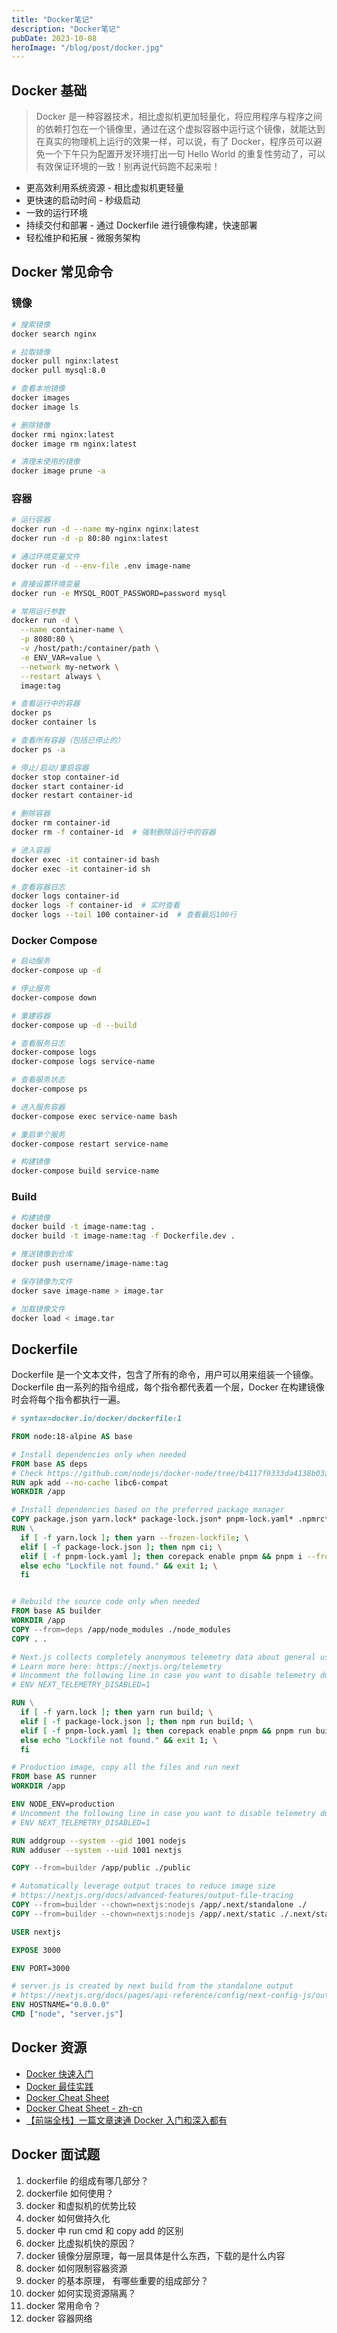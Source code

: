 ```yaml
---
title: "Docker笔记"
description: "Docker笔记"
pubDate: 2023-10-08
heroImage: "/blog/post/docker.jpg"
---
```


## Docker 基础

> Docker 是一种容器技术，相比虚拟机更加轻量化，将应用程序与程序之间的依赖打包在一个镜像里，通过在这个虚拟容器中运行这个镜像，就能达到在真实的物理机上运行的效果一样，可以说，有了 Docker，程序员可以避免一个下午只为配置开发环境打出一句 Hello World 的重复性劳动了，可以有效保证环境的一致！别再说代码跑不起来啦！

- 更高效利用系统资源 - 相比虚拟机更轻量
- 更快速的启动时间 - 秒级启动
- 一致的运行环境
- 持续交付和部署 - 通过 Dockerfile 进行镜像构建，快速部署
- 轻松维护和拓展 - 微服务架构

## Docker 常见命令

### 镜像

```bash
# 搜索镜像
docker search nginx

# 拉取镜像
docker pull nginx:latest
docker pull mysql:8.0

# 查看本地镜像
docker images
docker image ls

# 删除镜像
docker rmi nginx:latest
docker image rm nginx:latest

# 清理未使用的镜像
docker image prune -a
```

### 容器

```bash
# 运行容器
docker run -d --name my-nginx nginx:latest
docker run -d -p 80:80 nginx:latest

# 通过环境变量文件
docker run -d --env-file .env image-name

# 直接设置环境变量
docker run -e MYSQL_ROOT_PASSWORD=password mysql

# 常用运行参数
docker run -d \
  --name container-name \
  -p 8080:80 \
  -v /host/path:/container/path \
  -e ENV_VAR=value \
  --network my-network \
  --restart always \
  image:tag

# 查看运行中的容器
docker ps
docker container ls

# 查看所有容器（包括已停止的）
docker ps -a

# 停止/启动/重启容器
docker stop container-id
docker start container-id
docker restart container-id

# 删除容器
docker rm container-id
docker rm -f container-id  # 强制删除运行中的容器

# 进入容器
docker exec -it container-id bash
docker exec -it container-id sh

# 查看容器日志
docker logs container-id
docker logs -f container-id  # 实时查看
docker logs --tail 100 container-id  # 查看最后100行
```

### Docker Compose

```bash
# 启动服务
docker-compose up -d

# 停止服务
docker-compose down

# 重建容器
docker-compose up -d --build

# 查看服务日志
docker-compose logs
docker-compose logs service-name

# 查看服务状态
docker-compose ps

# 进入服务容器
docker-compose exec service-name bash

# 重启单个服务
docker-compose restart service-name

# 构建镜像
docker-compose build service-name
```

### Build

```bash
# 构建镜像
docker build -t image-name:tag .
docker build -t image-name:tag -f Dockerfile.dev .

# 推送镜像到仓库
docker push username/image-name:tag

# 保存镜像为文件
docker save image-name > image.tar

# 加载镜像文件
docker load < image.tar
```

## Dockerfile

Dockerfile 是一个文本文件，包含了所有的命令，用户可以用来组装一个镜像。Dockerfile 由一系列的指令组成，每个指令都代表着一个层，Docker 在构建镜像时会将每个指令都执行一遍。

```dockerfile
# syntax=docker.io/docker/dockerfile:1

FROM node:18-alpine AS base

# Install dependencies only when needed
FROM base AS deps
# Check https://github.com/nodejs/docker-node/tree/b4117f9333da4138b03a546ec926ef50a31506c3#nodealpine to understand why libc6-compat might be needed.
RUN apk add --no-cache libc6-compat
WORKDIR /app

# Install dependencies based on the preferred package manager
COPY package.json yarn.lock* package-lock.json* pnpm-lock.yaml* .npmrc* ./
RUN \
  if [ -f yarn.lock ]; then yarn --frozen-lockfile; \
  elif [ -f package-lock.json ]; then npm ci; \
  elif [ -f pnpm-lock.yaml ]; then corepack enable pnpm && pnpm i --frozen-lockfile; \
  else echo "Lockfile not found." && exit 1; \
  fi


# Rebuild the source code only when needed
FROM base AS builder
WORKDIR /app
COPY --from=deps /app/node_modules ./node_modules
COPY . .

# Next.js collects completely anonymous telemetry data about general usage.
# Learn more here: https://nextjs.org/telemetry
# Uncomment the following line in case you want to disable telemetry during the build.
# ENV NEXT_TELEMETRY_DISABLED=1

RUN \
  if [ -f yarn.lock ]; then yarn run build; \
  elif [ -f package-lock.json ]; then npm run build; \
  elif [ -f pnpm-lock.yaml ]; then corepack enable pnpm && pnpm run build; \
  else echo "Lockfile not found." && exit 1; \
  fi

# Production image, copy all the files and run next
FROM base AS runner
WORKDIR /app

ENV NODE_ENV=production
# Uncomment the following line in case you want to disable telemetry during runtime.
# ENV NEXT_TELEMETRY_DISABLED=1

RUN addgroup --system --gid 1001 nodejs
RUN adduser --system --uid 1001 nextjs

COPY --from=builder /app/public ./public

# Automatically leverage output traces to reduce image size
# https://nextjs.org/docs/advanced-features/output-file-tracing
COPY --from=builder --chown=nextjs:nodejs /app/.next/standalone ./
COPY --from=builder --chown=nextjs:nodejs /app/.next/static ./.next/static

USER nextjs

EXPOSE 3000

ENV PORT=3000

# server.js is created by next build from the standalone output
# https://nextjs.org/docs/pages/api-reference/config/next-config-js/output
ENV HOSTNAME="0.0.0.0"
CMD ["node", "server.js"]
```

## Docker 资源

- [Docker 快速入门](https://github.com/dunwu/linux-tutorial/blob/master/docs/docker/docker-quickstart.md)
- [Docker 最佳实践](https://github.com/dunwu/linux-tutorial/blob/master/docs/docker/docker-dockerfile.md)
- [Docker Cheat Sheet](https://github.com/dunwu/linux-tutorial/blob/master/docs/docker/docker-cheat-sheet.md)
- [Docker Cheat Sheet - zh-cn](https://github.com/wsargent/docker-cheat-sheet/tree/master/zh-cn)
- [【前端全栈】一篇文章速通 Docker 入门和深入都有](https://www.yuque.com/haixueyewupingtaibuqianduanchengchangjihua/rg44mk/unknubphgbmm2mlp?singleDoc=#X6YUq)

## Docker 面试题

1. dockerfile 的组成有哪几部分？
2. dockerfile 如何使用？
3. docker 和虚拟机的优势比较
4. docker 如何做持久化
5. docker 中 run cmd 和 copy add 的区别
6. docker 比虚拟机快的原因？
7. docker 镜像分层原理，每一层具体是什么东西，下载的是什么内容
8. docker 如何限制容器资源
9. docker 的基本原理， 有哪些重要的组成部分？
10. docker 如何实现资源隔离？
11. docker 常用命令？
12. docker 容器网络
